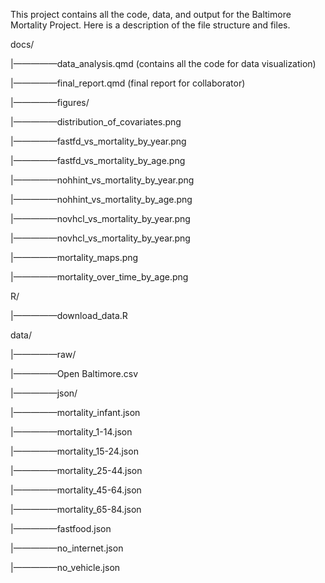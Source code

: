 This project contains all the code, data, and output for the Baltimore Mortality Project. Here is a description of the file structure and files.

docs/

\|—————data_analysis.qmd (contains all the code for data visualization)

\|—————final_report.qmd (final report for collaborator)

\|—————figures/

\|—————distribution_of_covariates.png

\|—————fastfd_vs_mortality_by_year.png

\|—————fastfd_vs_mortality_by_age.png

\|—————nohhint_vs_mortality_by_year.png

\|—————nohhint_vs_mortality_by_age.png

\|—————novhcl_vs_mortality_by_year.png

\|—————novhcl_vs_mortality_by_year.png

\|—————mortality_maps.png

\|—————mortality_over_time_by_age.png

R/

\|—————download_data.R

data/

\|—————raw/

\|—————Open Baltimore.csv

\|—————json/

\|—————mortality_infant.json

\|—————mortality_1-14.json

\|—————mortality_15-24.json

\|—————mortality_25-44.json

\|—————mortality_45-64.json

\|—————mortality_65-84.json

\|—————fastfood.json

\|—————no_internet.json

\|—————no_vehicle.json
